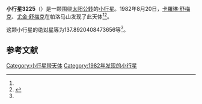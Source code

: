{{Infobox planet
| bgcolour = #FFFFC0
| name = 3225 Hoag
| symbol = 
| image = 
| caption = 
| discovery = yes
| discovery_ref = 
| discoverer = [[卡羅琳·舒梅克|卡羅琳·舒梅克]]、[[尤金·舒梅克|尤金·舒梅克]]
| discovery_site = [[帕洛马山|帕洛马山]] 
| discovered = 1982年8月20日
| designations = yes
| mp_name = 
| named_after = 
| alt_names = 1982 QQ/ 1977 RN7 / 1977 SY2
| mp_category = [[主带内小行星|主带内小行星]]
| orbit_ref = <ref name="a">[http://ssd.jpl.nasa.gov/sbdb.cgi?sstr=3225 3225 Hoag] {{Wayback|url=http://ssd.jpl.nasa.gov/sbdb.cgi?sstr=3225 |date=20200917232824 }}，小行星數據庫瀏覽器（JPL Small-Body Database Browser）－[[美国国家航空航天局|美国国家航空航天局]]喷气推进实验室</ref>
| epoch = 2456400.5 (2013年4月18日更新)
| aphelion = {{convert|1.979491924992806|AU|km|3|abbr=on|lk=out}}
| perihelion = {{convert|1.780197070635589|AU|km|3|abbr=on}}
| semimajor = {{convert|1.879844497814198|AU|km|3|abbr=on}}
| eccentricity = 0.053008335
| period = 941.4154366 [[日|日]]<br />2.58[[儒略年|儒略年]]
| avg_speed = 
| inclination = 25.05707633314174
| asc_node = 188.8871782209898
| mean_anomaly = 
| arg_peri = 137.8920408473656
| satellites = 
| physical_characteristics = yes
| dimensions = 
| mass = 
| density = 
| surface_grav = 
| escape_velocity = 
| sidereal_day = 
| axial_tilt = 
| pole_ecliptic_lat = 
| pole_ecliptic_lon = 
| albedo = 
| temperatures= 
| temp_name1 = 
| mean_temp_1 = 
| max_temp_1 = 
| temp_name2 = 
| max_temp_2 = 
| spectral_type = 
| abs_magnitude = 137.8920408473656
}}

'''小行星3225'''（{{lang-en|3225 Hoag}}）是一颗围绕[[太阳|太阳]][[公转|公转]]的[[小行星|小行星]]。1982年8月20日，[[卡羅琳·舒梅克|卡羅琳·舒梅克]]、[[尤金·舒梅克|尤金·舒梅克]]在帕洛马山发现了此天体<ref name="a" /><ref>{{cite news|title=小行星列表|url=http://cfa-www.harvard.edu/iau/lists/NumberedMPs.txt|accessdate=2013-07-08|newspaper=哈佛大学|archive-date=2008-05-17|archive-url=https://web.archive.org/web/20080517010638/http://cfa-www.harvard.edu/iau/lists/NumberedMPs.txt|dead-url=no}}</ref>。

这颗小行星的[[绝对星等|绝对星等]]为137.8920408473656等<ref name="a" />。

==参考文献==
{{reflist}}
{{Minor Planet Number|[[小行星3224|小行星3224]]|[[小行星3226|小行星3226]]}}

{{小天体}}

[[Category:小行星带天体|Category:小行星带天体]]
[[Category:1982年发现的小行星|Category:1982年发现的小行星]]

{{asteroid-stub}}